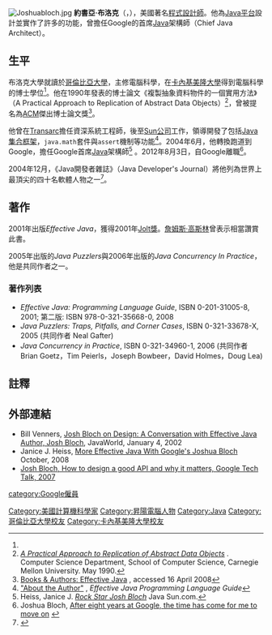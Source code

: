 [[File:Joshuabloch.jpg|thumb]]
'''約書亞·布洛克'''（{{lang-en|Joshua J. Bloch}}，{{bd|1961年|8月28日|||catIdx=Bloch, Joshua}}），美國著名[[程式設計師|程式設計師]]。他為[[Java平臺|Java平台]]設計並實作了許多的功能，曾擔任Google的首席[[JAVA|Java]]架構師（Chief Java Architect）。
==生平==
布洛克大學就讀於[[哥倫比亞大學|哥倫比亞大學]]，主修電腦科學，在[[卡內基美隆大學|卡內基美隆大學]]得到電腦科學的博士學位<ref name="about"/>。他在1990年發表的博士論文《複製抽象資料物件的一個實用方法》（A Practical Approach to Replication of Abstract Data Objects）<ref>[http://reports-archive.adm.cs.cmu.edu/anon/1990/abstracts/90-133.html ''A Practical Approach to Replication of Abstract Data Objects''] {{Wayback|url=http://reports-archive.adm.cs.cmu.edu/anon/1990/abstracts/90-133.html |date=20150321214606 }}. Computer Science Department, School of Computer Science, Carnegie Mellon University. May 1990.</ref>，曾被提名為[[ACM|ACM]]傑出博士論文獎<ref>[http://java.sun.com/developer/Books/effectivejava/ Books & Authors: Effective Java] {{Wayback|url=http://java.sun.com/developer/Books/effectivejava/ |date=20120626020408 }}, accessed 16 April 2008</ref>。

他曾在[[Transarc|Transarc]]擔任資深系統工程師，後至[[Sun公司|Sun公司]]工作，領導開發了包括[[Java集合框架|Java集合框架]]，<tt>java.math</tt>套件與<tt>assert</tt>機制等功能<ref name="about">[http://www.oracle.com/technetwork/java/effectivejava-136174.html "About the Author"] {{Wayback|url=http://www.oracle.com/technetwork/java/effectivejava-136174.html |date=20140714195915 }}, ''Effective Java Programming Language Guide''</ref>。2004年6月，他轉換跑道到Google，擔任Google首席[[JAVA|Java]]架構師<ref>Heiss, Janice J. [http://java.sun.com/javaone/sf/2007/articles/rockstar_bloch.jsp ''Rock Star Josh Bloch''] {{Wayback|url=http://java.sun.com/javaone/sf/2007/articles/rockstar_bloch.jsp |date=20071027134127 }} Java Sun.com.</ref> 。2012年8月3日，自Google離職<ref>Joshua Bloch, [https://twitter.com/joshbloch/status/231625756176957440 After eight years at Google, the time has come for me to move on] {{Wayback|url=https://twitter.com/joshbloch/status/231625756176957440 |date=20131015170251 }}</ref>。

2004年12月，《Java開發者雜誌》（Java Developer's Journal）將他列為世界上最頂尖的四十名軟體人物之一<ref>{{cite web|title=The i-Technology Right Stuff|first=Jeremy|last=Geelan|url=http://java.sys-con.com/read/47349.htm|publisher=|date=2004-12-21|work=Java Developer's Journal|access-date=2014-08-01|archive-url=https://web.archive.org/web/20080422055421/http://java.sys-con.com/read/47349.htm|archive-date=2008-04-22|dead-url=yes}}</ref>。

==著作==
2001年出版''Effective Java''，獲得2001年[[Jolt獎|Jolt獎]]。[[詹姆斯·高斯林|詹姆斯·高斯林]]曾表示相當讚賞此書。

2005年出版的''Java Puzzlers''與2006年出版的''Java Concurrency In Practice''，他是共同作者之一。

===著作列表===
* ''Effective Java: Programming Language Guide'', ISBN 0-201-31005-8, 2001; 第二版: ISBN 978-0-321-35668-0, 2008
* ''Java Puzzlers: Traps, Pitfalls, and Corner Cases'', ISBN 0-321-33678-X, 2005 (共同作者 Neal Gafter)
* ''Java Concurrency in Practice'', ISBN 0-321-34960-1, 2006 (共同作者 Brian Goetz，Tim Peierls，Joseph Bowbeer，David Holmes，Doug Lea)

==註釋==
{{reflist}}
==外部連結==
* Bill Venners, [https://web.archive.org/web/20131019163637/http://www.javaworld.com/javaworld/jw-01-2002/jw-0104-bloch.html Josh Bloch on Design: A Conversation with Effective Java Author, Josh Bloch], JavaWorld, January 4, 2002
* Janice J. Heiss, [http://www.oracle.com/technetwork/articles/javase/bloch-effective-08-qa-140880.html More Effective Java With Google's Joshua Bloch] {{Wayback|url=http://www.oracle.com/technetwork/articles/javase/bloch-effective-08-qa-140880.html |date=20140902080019 }} October, 2008
* [http://www.youtube.com/watch?v=aAb7hSCtvGw Josh Bloch, How to design a good API and why it matters, Google Tech Talk, 2007] {{Wayback|url=http://www.youtube.com/watch?v=aAb7hSCtvGw |date=20140626194338 }}

{{Authority control}}
{{DEFAULTSORT:Bloch, Joshua}}
[[Category:美國計算機科學家|Category:美國計算機科學家]]
[[Category:昇陽電腦人物|Category:昇陽電腦人物]]
[[Category:Java|Category:Java]]
[[category:Google僱員|category:Google僱員]]
[[Category:哥倫比亞大學校友|Category:哥倫比亞大學校友]]
[[Category:卡內基美隆大學校友|Category:卡內基美隆大學校友]]